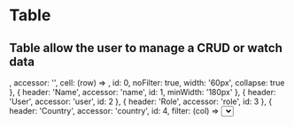 

<Meta
  title='Components|Organisms/Table'
  component={Table}
/>

# Table

## Table allow the user to manage a CRUD or watch data

<Preview>
  <Table
    columns={[
      {
        header: (col) => <Checkbox/>,
        accessor: '',
        cell: (row) => <Checkbox/>,
        id: 0,
        noFilter: true,
        width: '60px',
        collapse: true
      },
      {
        header: 'Name',
        accessor: 'name',
        id: 1,
        minWidth: '180px'
      },
      {
        header: 'User',
        accessor: 'user',
        id: 2
      },
      {
        header: 'Role',
        accessor: 'role',
        id: 3
      },
      {
        header: 'Country',
        accessor: 'country',
        id: 4,
        filter: (col) => <Select options={['Mexico', 'Colombia']}/>,
        minWidth: '150px'
      },
      {
        header: 'Document',
        accessor: 'document',
        id: 5
      },
      {
        header: 'Creation date',
        accessor: 'createdAt',
        id: 6,
        minWidth: '150px'
      },
      {
        header: '',
        accessor: '',
        cell: (row) => {
          return (
            <div className='table__stories__buttons__container'>
              <Button
                className='ssk--boxShadow table__stories__button'
                icon={<EyeIcon size='1.3em' />}
                type='icon'
                iconMode='2'
              />
              <Button
                className='ssk--boxShadow table__stories__button'
                icon={<PencilIcon size='1.3em' />}
                type='icon'
                iconMode='2'
              />
              <Button
                className='ssk--boxShadow table__stories__button'
                icon={<TrashIcon size='1.3em' />}
                type='icon'
                iconMode='2'
              />
            </div>
          )
        },
        id: 7,
        noFilter: true,
        collapse: true
      }
    ]}
    data={[
      {
        id: 0,
        name: 'Camilo Santana',
        user: 'CamSa13',
        role: 'Paciente',
        country: 'México',
        document: '1014286741',
        createdAt: '2020/03/06',
      },
      {
        id: 1,
        name: 'Jorge Mengura',
        user: 'JorgeM15',
        role: 'Médico',
        country: 'México',
        document: '1014286741',
        createdAt: '2020/03/06',
      },
      {
        id: 2,
        name: 'Carlos Bake',
        user: 'charlybake',
        role: 'Paciente',
        country: 'Colombia',
        document: '1014286741',
        createdAt: '2020/03/06',
      }
    ]}
  />
</Preview>


## Props

<Props of={Table} />